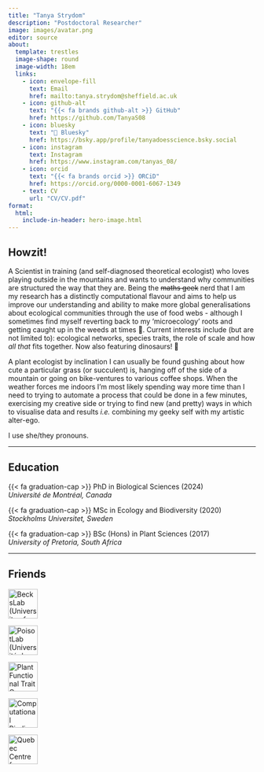 ```yaml
---
title: "Tanya Strydom"
description: "Postdoctoral Researcher"
image: images/avatar.png
editor: source
about: 
  template: trestles
  image-shape: round
  image-width: 18em
  links:
    - icon: envelope-fill
      text: Email
      href: mailto:tanya.strydom@sheffield.ac.uk
    - icon: github-alt
      text: "{{< fa brands github-alt >}} GitHub"
      href: https://github.com/TanyaS08
    - icon: bluesky
      text: "🦋 Bluesky"
      href: https://bsky.app/profile/tanyadoesscience.bsky.social
    - icon: instagram
      text: Instagram
      href: https://www.instagram.com/tanyas_08/
    - icon: orcid 
      text: "{{< fa brands orcid >}} ORCiD"
      href: https://orcid.org/0000-0001-6067-1349
    - text: CV
      url: "CV/CV.pdf"
format: 
  html: 
    include-in-header: hero-image.html
---
```


## Howzit!

A Scientist in training (and self-diagnosed theoretical ecologist) who loves playing outside in the mountains and wants to understand why communities are structured the way that they are. Being the ~~maths geek~~ nerd that I am my research has a distinctly computational flavour and aims to help us improve our understanding and ability to make more global generalisations about ecological communities through the use of food webs - although I sometimes find myself reverting back to my 'microecology' roots and getting caught up in the weeds at times 🙈. Current interests include (but are not limited to): ecological networks, species traits, the role of scale and how *all that* fits together. Now also featuring dinosaurs! 🦖

 A plant ecologist by inclination I can usually be found gushing about how cute a particular grass (or succulent) is, hanging off of the side of a mountain or going on bike-ventures to various coffee shops. When the weather forces me indoors I'm most likely spending way more time than I need to trying to automate a process that could be done in a few minutes, exercising my creative side or trying to find new (and pretty) ways in which to visualise data and results *i.e.* combining my geeky self with my artistic alter-ego.

I use she/they pronouns.  

------------------------------------------------------------------------

## Education

{{< fa graduation-cap >}} PhD in Biological Sciences (2024)\
*Université de Montréal, Canada*\

{{< fa graduation-cap >}} MSc in Ecology and Biodiversity (2020)\
*Stockholms Universitet, Sweden*\

{{< fa graduation-cap >}} BSc (Hons) in Plant Sciences (2017)\
*University of Pretoria, South Africa*\

------------------------------------------------------------------------

## Friends

[![BecksLab (*University of Sheffield, United Kingdom*)\
Lab member](images/beckslab.jpeg){height=60 fig-align="left"}](https://andbeck.github.io/beckslab/)

[![PoisotLab (*Université de Montréal, Canada*)\
Former padawan](images/poisotlab.jpg){height=60 fig-align="left"}](https://poisotlab.io/)

[![Plant Functional Trait Courses (*Norway*)\
Collaborator](images/pftc.jpg){height=60 fig-align="left"}](https://plantfunctionaltraitscourses.w.uib.no)

[![Computational Biodiversity Science & Services program (*Canada*)\
Former fellow](images/bios2.jpeg){height=60 fig-align="left"}](https://bios2.usherbrooke.ca/)

[![Quebec Centre for Biodiversity Science (*Quebec, Canada*)\
Former member](images/qcbs.png){height=60 fig-align="left"}](https://qcbs.ca/)




